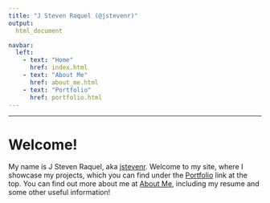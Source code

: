 ```yaml
---
title: "J Steven Raquel (@jstevenr)"
output:
  html_document

navbar:  
  left:
    - text: "Home"
      href: index.html
    - text: "About Me"
      href: about_me.html
    - text: "Portfolio"
      href: portfolio.html
---
```


----

# Welcome!

My name is J Steven Raquel, aka [jstevenr](https://github.com/jstevenr). Welcome to my site, where I showcase my projects, which you can find under the [Portfolio](https://jstevenr.github.io/website/portfolio.html) link at the top. You can find out more about me at [About Me](https://jstevenr.github.io/website/about_me.html), including my resume and some other useful information! 
